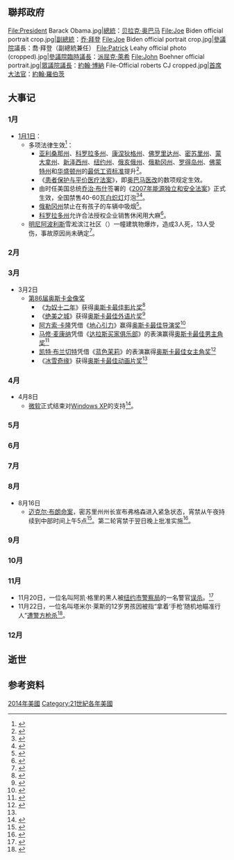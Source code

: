 {{多個問題|
{{擴充|time=2015-01-01T02:46:08+00:00}}
{{update|time=2014-12-07T07:38:26+00:00}}
}}
{{USAYearTOC|2014}}
{{C21YearInTopic|2014年}}

==聯邦政府==
<gallery>
File:President Barack Obama.jpg|[[美国总统|總統]]：[[贝拉克·奥巴马|贝拉克·奥巴马]]
File:Joe Biden official portrait crop.jpg|[[美国副总统|副總統]]：[[乔·拜登|乔·拜登]]
File:Joe Biden official portrait crop.jpg|[[美国参议院|參議院]]議長：喬·拜登（副總統兼任）
File:Patrick Leahy official photo (cropped).jpg|[[美國參議院臨時議長|參議院臨時議長]]：[[派屈克·萊希|派屈克·萊希]]
File:John Boehner official portrait.jpg|[[美國眾議院議長|眾議院議長]]：[[約翰·博納|約翰·博納]]
File-Official roberts CJ cropped.jpg|[[美国首席大法官|首席大法官]]：[[約翰·羅伯茨|約翰·羅伯茨]]
</gallery>

== 大事记 ==
=== 1月 ===
*[[1月1日|1月1日]]：
**多项法律生效<ref>{{cite web |url=http://www.usatoday.com/story/news/nation/2013/12/29/new-laws-january-first/4219901/ |title=New laws in 2014: From tanning bed bans to 'lemon pets' |publisher=Usatoday.com |date=December 29, 2013 |accessdate=January 2, 2014 |archive-date=2014-10-26 |archive-url=https://web.archive.org/web/20141026013900/http://www.usatoday.com/story/news/nation/2013/12/29/new-laws-january-first/4219901/ |dead-url=no }}</ref>：
***[[亚利桑那州|亚利桑那州]]、[[科罗拉多州|科罗拉多州]]、[[康涅狄格州|康涅狄格州]]、[[佛罗里达州|佛罗里达州]]、[[密苏里州|密苏里州]]、[[蒙大拿州|蒙大拿州]]、[[新泽西州|新泽西州]]、[[纽约州|纽约州]]、[[俄亥俄州|俄亥俄州]]、[[俄勒冈州|俄勒冈州]]、[[罗得岛州|罗得岛州]]、[[佛蒙特州|佛蒙特州]]和[[华盛顿州|华盛顿州]]的[[美国最低工资|最低工资标准]]提升<ref>{{cite web |url=http://business.time.com/2013/12/30/minimum-wage-to-rise-in-13-states-in-2014/ |title=Minimum Wage to Rise in 13 States in 2014 |publisher=Time Business and Money |author=Denver Nicks |date=December 30, 2013 |accessdate=January 1, 2014 |archive-date=2014-07-16 |archive-url=https://web.archive.org/web/20140716085411/http://business.time.com/2013/12/30/minimum-wage-to-rise-in-13-states-in-2014/ |dead-url=no }}</ref>。
***《[[患者保护与平价医疗法案|患者保护与平价医疗法案]]》，即[[奥巴马医改|奥巴马医改]]的数项规定生效。
***由时任美国总统[[乔治·布什|乔治·布什]]签署的《[[2007年能源独立和安全法案|2007年能源独立和安全法案]]》正式生效，全国禁售40-60瓦[[白炽灯|白炽灯]]灯泡<ref>{{cite web |url=http://www.wcpo.com/money/consumer/dont-waste-your-money/rip-traditional-light-bulbs-say-farewell-in-2014 |title=Incandescent light bulbs banned, disappearing 2014: Traditional light bulbs say farewell - Dont Waste Your Money Story |publisher=Wcpo.com |accessdate=January 2, 2014 |deadurl=yes |archiveurl=https://web.archive.org/web/20140102193831/http://www.wcpo.com/money/consumer/dont-waste-your-money/rip-traditional-light-bulbs-say-farewell-in-2014 |archivedate=2014年1月2日 }}</ref><ref>{{cite web |last=January |first=Shan Li |url=http://www.latimes.com/business/money/la-fi-mo-incandescent-lightbulb-ban-20140101,0,4479432.story?track=rss&utm_source=feedburner&utm_medium=feed&utm_campaign=Feed%3A+MoneyCompany+(Money+%26+Company)#axzz2pD6aMEma |title=Last of incandescent light bulbs are banned |publisher=latimes.com |accessdate=January 2, 2014 |archive-date=2014-01-05 |archive-url=https://web.archive.org/web/20140105032302/http://www.latimes.com/business/money/la-fi-mo-incandescent-lightbulb-ban-20140101,0,4479432.story?track=rss&utm_source=feedburner&utm_medium=feed&utm_campaign=Feed:+MoneyCompany+(Money+%26+Company)#axzz2pD6aMEma |dead-url=no }}</ref>。
***[[俄勒冈州|俄勒冈州]]禁止在有孩子的车辆中吸烟<ref>{{cite news |url=http://www.lung.org/associations/states/oregon/assets/docs/smokefree-cars-for-kids.pdf |title=Smokefree Cars Frequently Asked Questions |publisher=American Lung Association |accessdate=January 2, 2014 |deadurl=yes |archiveurl=https://web.archive.org/web/20140102192414/http://www.lung.org/associations/states/oregon/assets/docs/smokefree-cars-for-kids.pdf |archivedate=2014年1月2日 }}</ref>。
***[[科罗拉多州|科罗拉多州]]允许合法授权企业销售休闲用大麻<ref>{{cite web |url=http://www.denverpost.com/news/ci_24828236/worlds-first-legal-recreational-marijuana-sales-begin-colorado |title=World's first legal recreational marijuana sales begin in Colorado |publisher=The Denver Post |date=January 1, 2014 |deadurl=no |accessdate=August 16, 2014 |archive-date=2015-01-02 |archive-url=https://web.archive.org/web/20150102125437/http://www.denverpost.com/news/ci_24828236/worlds-first-legal-recreational-marijuana-sales-begin-colorado }}</ref>。
**[[明尼阿波利斯|明尼阿波利斯]]雪淞滨江社区（{{link-en|Cedar-Riverside|Cedar-Riverside, Minneapolis}}）一幢建筑物爆炸，造成3人死，13人受伤，事故原因尚未确定<ref>{{cite web|url=http://www.startribune.com/local/minneapolis/238727601.html|title=Man's death raises toll from Cedar-Riverside fire to 3|publisher=Star Tribune|date=January 4, 2014|accessdate=January 4, 2014|archive-date=2015-01-02|archive-url=https://web.archive.org/web/20150102154320/http://www.startribune.com/local/minneapolis/238727601.html|dead-url=no}}</ref>。

=== 2月 ===
=== 3月 ===
*3月2日
**[[第86届奥斯卡金像奖|第86届奥斯卡金像奖]]
***《[[为奴十二年|为奴十二年]]》获得[[奥斯卡最佳影片奖|奥斯卡最佳影片奖]]<ref>{{cite web |url=http://www.latimes.com/entertainment/envelope/moviesnow/la-et-oscars-2014-12-years-slave-wins-best-picture-20140226,0,410016.story#axzz2us9i7ug3 |publisher=Los Angeles Times |title=Oscars 2014: '12 Years a Slave' wins best picture |deadurl=no |accessdate=August 16, 2014 |archive-date=2014-04-22 |archive-url=https://web.archive.org/web/20140422214323/http://www.latimes.com/entertainment/envelope/moviesnow/la-et-oscars-2014-12-years-slave-wins-best-picture-20140226,0,410016.story#axzz2us9i7ug3 }}</ref>
***《[[绝美之城|绝美之城]]》获得[[奥斯卡最佳外语片奖|奥斯卡最佳外语片奖]]<ref>{{cite web |url=http://in.reuters.com/article/2014/03/03/us-oscars-foreignlanguage-idINBREA2205120140303 |publisher=Reuters |title=Italy's 'The Great Beauty' wins best foreign language Oscar |deadurl=no |accessdate=August 16, 2014 |archive-date=2014-12-31 |archive-url=https://web.archive.org/web/20141231203606/http://in.reuters.com/article/2014/03/03/us-oscars-foreignlanguage-idINBREA2205120140303 }}</ref>
***[[阿方索·卡隆|阿方索·卡隆]]凭借《[[地心引力_(电影)|地心引力]]》赢得[[奥斯卡最佳导演奖|奥斯卡最佳导演奖]]<ref>{{cite web |url=http://www.latimes.com/entertainment/envelope/moviesnow/la-et-mn-oscars-2014-best-director-alfonso-cuaron,0,4263889.story#axzz2us9i7ug3 |publisher=Los Angeles Times |title=Oscars 2014: Alfonso Cuaron wins best director for 'Gravity' |deadurl=no |accessdate=August 16, 2014 |archive-date=2014-04-23 |archive-url=https://web.archive.org/web/20140423010141/http://www.latimes.com/entertainment/envelope/moviesnow/la-et-mn-oscars-2014-best-director-alfonso-cuaron,0,4263889.story#axzz2us9i7ug3 }}</ref>
***[[马修·麦康纳|马修·麦康纳]]凭借《[[达拉斯买家俱乐部|达拉斯买家俱乐部]]》的表演赢得[[奥斯卡最佳男主角奖|奥斯卡最佳男主角奖]]<ref name="reuters1">{{cite web |url=http://www.reuters.com/article/2014/03/03/oscars-bestactor-idUSW1N0BP02D20140303 |publisher=Reuters |title=McConaughey wins best actor for 'Dallas Buyers Club' |deadurl=no |accessdate=August 16, 2014 |archive-date=2014-12-31 |archive-url=https://web.archive.org/web/20141231203329/http://www.reuters.com/article/2014/03/03/oscars-bestactor-idUSW1N0BP02D20140303 }}</ref>
***[[凯特·布兰切特|凯特·布兰切特]]凭借《[[蓝色茉莉|蓝色茉莉]]》的表演赢得[[奥斯卡最佳女主角奖|奥斯卡最佳女主角奖]]<ref>{{cite web |url=http://www.latimes.com/entertainment/envelope/moviesnow/la-et-mn-oscars-2014-cate-blanchett-best-actress-20140226,0,386009.story |publisher=Los Angeles Times |title=Oscars 2014: Cate Blanchett wins lead actress |deadurl=no |accessdate=August 16, 2014 |archive-date=2014-04-22 |archive-url=https://web.archive.org/web/20140422184025/http://www.latimes.com/entertainment/envelope/moviesnow/la-et-mn-oscars-2014-cate-blanchett-best-actress-20140226,0,386009.story }}</ref>
***《[[冰雪奇缘|冰雪奇缘]]》获得[[奥斯卡最佳动画片奖|奥斯卡最佳动画片奖]]<ref name="reuters1"/>

=== 4月 ===
*4月8日
**[[微软|微软]]正式结束对[[Windows_XP|Windows XP]]的支持<ref>{{cite web |title= Microsoft drops Windows XP support |url= http://money.cnn.com/2014/04/08/technology/security/windows-xp/index.html?hpt=hp_t2 |work= CNN Money |accessdate= April 8, 2014 |archive-date= 2014-12-31 |archive-url= https://web.archive.org/web/20141231193847/http://money.cnn.com/2014/04/08/technology/security/windows-xp/index.html?hpt=hp_t2 |dead-url= no }}</ref>。

=== 5月 ===
=== 6月 ===
=== 7月 ===
=== 8月 ===
*8月16日
**[[迈克尔·布朗命案|迈克尔·布朗命案]]，密苏里州州长宣布弗格森进入紧急状态，宵禁从午夜持续到中部时间上午5点<ref>{{cite web |url=http://www.nbcnews.com/storyline/michael-brown-shooting/missouri-gov-nixon-declares-state-emergency-issues-curfew-ferguson-n182341 |publisher=NBC News |title=Missouri Gov. Nixon Declares State of Emergency, Issues Curfew in Ferguson |date=August 16, 2014 |deadurl=no |accessdate=August 18, 2014 |archive-date=2014-12-31 |archive-url=https://web.archive.org/web/20141231185435/http://www.nbcnews.com/storyline/michael-brown-shooting/missouri-gov-nixon-declares-state-emergency-issues-curfew-ferguson-n182341 }}</ref>。第二轮宵禁于翌日晚上批准实施<ref>{{cite web |url=http://www.usatoday.com/story/news/nation/2014/08/17/missouri-brown-curfew-protests/14207423/ |publisher=USA Today |title=Clashes on second night of Ferguson curfew |date=August 18, 2014 |deadurl=no |accessdate=August 18, 2014 |archive-date=2014-12-02 |archive-url=https://web.archive.org/web/20141202203247/http://www.usatoday.com/story/news/nation/2014/08/17/missouri-brown-curfew-protests/14207423/ }}</ref>。

=== 9月 ===
=== 10月 ===
=== 11月 ===
*11月20日，一位名叫阿凯·格里的黑人被[[纽约市警察局|纽约市警察局]]的一名警官[[阿凯·格里枪杀案|误杀]]。<ref name="New York Times">{{Cite news|last1 = Izadi|first1 = Elahe|last2 = Holley|first2 = Peter|title = Officer’s Errant Shot Kills Unarmed Brooklyn Man|url = http://www.nytimes.com/2014/11/22/nyregion/new-york-police-officer-fatally-shoots-brooklyn-man.html|accessdate = 2014-11-26|publisher = New York Times Post|date = 2014-11-21|archive-date = 2021-03-10|archive-url = https://web.archive.org/web/20210310042603/https://www.nytimes.com/2014/11/22/nyregion/new-york-police-officer-fatally-shoots-brooklyn-man.html}}</ref>
*11月22日，一位名叫塔米尔·莱斯的12岁男孩因被指“拿着‘手枪’随机地瞄准行人”[[塔米尔·莱斯枪杀案|遭警方枪杀]]<ref>{{cite news|author=Tom McCarthy|url=http://www.theguardian.com/us-news/2014/nov/26/tamir-rice-video-shows-boy-shot-police-cleveland|title=Tamir Rice: video shows boy, 12, shot 'seconds' after police confronted child|date=2014-11-26|accessdate=2016-01-04|publisher=[[衛報|The Guardian]]|archive-date=2016-03-04|archive-url=https://web.archive.org/web/20160304061115/http://www.theguardian.com/us-news/2014/nov/26/tamir-rice-video-shows-boy-shot-police-cleveland|dead-url=no}}</ref>。

=== 12月 ===

== 逝世 ==
== 参考资料 ==
{{Reflist|2}}

[[Category:2014年美國|]]
[[Category:21世紀各年美國|Category:21世紀各年美國]]